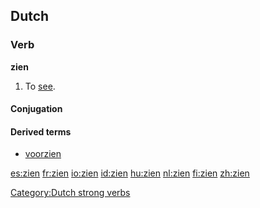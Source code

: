 ==Dutch==

===Verb===
'''zien'''
# To [[see]].

====Conjugation====
{{nl-verb|zie|ziet|zag|zagen|hebben|gezien|zie}}

====Derived terms====
* [[voorzien]]
[[Category:Dutch strong verbs]]

[[es:zien]]
[[fr:zien]]
[[io:zien]]
[[id:zien]]
[[hu:zien]]
[[nl:zien]]
[[fi:zien]]
[[zh:zien]]
